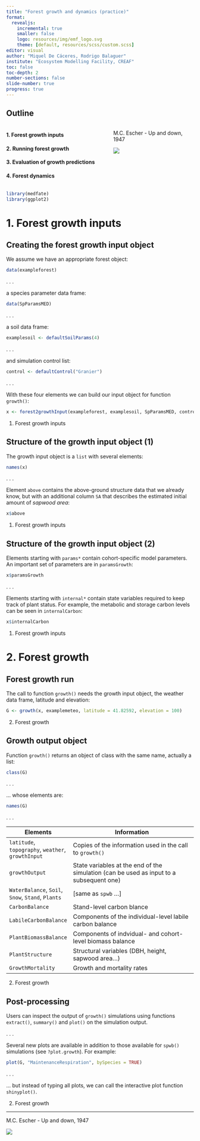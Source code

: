 ```yaml
---
title: "Forest growth and dynamics (practice)"
format:
  revealjs:
    incremental: true
    smaller: false
    logo: resources/img/emf_logo.svg
    theme: [default, resources/scss/custom.scss]
editor: visual
author: "Miquel De Cáceres, Rodrigo Balaguer"
institute: "Ecosystem Modelling Facility, CREAF"
toc: false
toc-depth: 2
number-sections: false
slide-number: true
progress: true
---
```


## Outline

::::: columns
::: {.column width="50%"}


####  1. Forest growth inputs

####  2. Running forest growth

####  3. Evaluation of growth predictions

####  4. Forest dynamics

:::

::: {.column width="40%"}
M.C. Escher - Up and down, 1947

![](resources/img/Escher_updown.jpg)
:::
:::::

```r
library(medfate)
library(ggplot2)
```

# 1. Forest growth inputs

## Creating the forest growth input object

We assume we have an appropriate forest object:

```r
data(exampleforest)
```

. . .

a species parameter data frame:

```r
data(SpParamsMED)
```

. . .

a soil data frame:

```r
examplesoil <- defaultSoilParams(4)
```

. . .

and simulation control list:

```r
control <- defaultControl("Granier")
```

. . .

With these four elements we can build our input object for function `growth()`:

```r
x <- forest2growthInput(exampleforest, examplesoil, SpParamsMED, control)
```


::: footer
1. Forest growth inputs
:::

## Structure of the growth input object (1)

The growth input object is a `list` with several elements:

```r
names(x)
```

. . .

Element `above` contains the above-ground structure data that we already know, but with an additional column `SA` that describes the estimated initial amount of *sapwood area*:

```r
x$above
```

::: footer
1. Forest growth inputs
:::

## Structure of the growth input object (2)

Elements starting with `params*` contain cohort-specific model parameters.  An important set of parameters are in `paramsGrowth`:

```r
x$paramsGrowth
```

. . .

Elements starting with `internal*` contain state variables required to keep track of plant status. For example, the metabolic and storage carbon levels can be seen in `internalCarbon`:

```r
x$internalCarbon
```

::: footer
1. Forest growth inputs
:::

#  2. Forest growth

## Forest growth run {.smaller}

The call to function `growth()` needs the growth input object, the weather data frame, latitude and elevation:

```r
G <- growth(x, examplemeteo, latitude = 41.82592, elevation = 100)
```

::: footer
2. Forest growth
:::

## Growth output object {.smaller}

Function `growth()` returns an object of class with the same name, actually a list:

```r
class(G)
```

. . . 

... whose elements are:

```r
names(G)
```

. . .

| Elements | Information   |
| ----- | -------------- |
| `latitude`, `topography`, `weather`, `growthInput` | Copies of the information used in the call to `growth()` |
| `growthOutput` | State variables at the end of the simulation (can be used as input to a subsequent one) |
| `WaterBalance`, `Soil`, `Snow`, `Stand`,  `Plants` | [same as `spwb` ...] |
| `CarbonBalance` | Stand-level carbon blance |
| `LabileCarbonBalance` | Components of the individual-level labile carbon balance |
| `PlantBiomassBalance` | Components of indvidual- and cohort-level biomass balance |
| `PlantStructure` | Structural variables (DBH, height, sapwood area...) |
| `GrowthMortality` | Growth and mortality rates |

::: footer
2. Forest growth
:::

## Post-processing {.smaller}

Users can inspect the output of `growth()` simulations using functions `extract()`, `summary()` and `plot()` on the simulation output. 

. . .

Several new plots are available in addition to those available for `spwb()` simulations (see `?plot.growth`). For example:

```r
plot(G, "MaintenanceRespiration", bySpecies = TRUE)
```

. . .

... but instead of typing all plots, we can call the interactive plot function `shinyplot()`.


::: footer
2. Forest growth
:::

---

M.C. Escher - Up and down, 1947

![](resources/img/Escher_updown.jpg)
